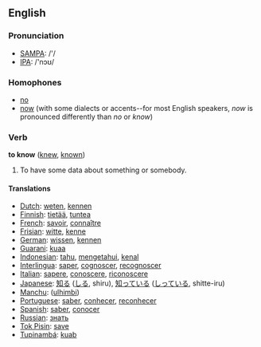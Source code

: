 ==English==
=== Pronunciation ===
*[[w:SAMPA|SAMPA]]: /'/
*[[w:IPA|IPA]]: /'nɔʊ/

=== Homophones ===
*[[no]]
*[[now]] (with some dialects or accents--for most English speakers, ''now'' is pronounced differently than ''no'' or ''know'')

=== Verb ===

'''to know''' ([[knew]], [[known]])

#To have some data about something or somebody.

==== Translations ====
*[[Dutch]]: [[weten]], [[kennen]]
*[[Finnish]]: [[tietää]], [[tuntea]]
*[[French]]: [[savoir]], [[connaître]]
*[[Frisian]]: [[witte]], [[kenne]]
*[[German]]: [[wissen]], [[kennen]]
*[[Guarani]]: [[kuaa]]
*[[Indonesian]]: [[tahu]], [[tahu|mengetahui]], [[kenal]]
*[[Interlingua]]: [[saper]], [[cognoscer]], [[recognoscer]]
*[[Italian]]: [[sapere]], [[conoscere]], [[riconoscere]]
*[[Japanese]]: [[知る]] ([[しる]], shiru), [[知っている]] ([[しっている]], shitte-iru)
*[[Manchu]]: ([[ulhimbi]])
*[[Portuguese]]: [[saber]], [[conhecer]], [[reconhecer]]
*[[Spanish]]: [[saber]], [[conocer]]
*[[Russian]]:  [[знать]]
*[[Tok Pisin]]: [[save]]
*[[Tupinambá]]: [[kuab]]